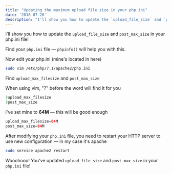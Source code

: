```yaml
---
title: "Updating the maximum upload file size in your php.ini"
date: '2018-07-26'
description: "I'll show you how to update the `upload_file_size` and `post_max_size` in your php.ini file!"
---
```


I'll show you how to update the `upload_file_size` and `post_max_size` in your php.ini file!

Find your `php.ini` file — `phpinfo()` will help you with this.

Now edit your php.ini (mine's located in here)

```bash
sudo vim /etc/php/7.1/apache2/php.ini
```

Find `upload_max_filesize` and `post_max_size`

When using vim, "?" before the word will find it for you

```php
?upload_max_filesize
?post_max_size
```

I've set mine to **64M** — this will be good enough

```php
upload_max_filesize=64M
post_max_size=64M
```

After modifying your `php.ini` file, you need to restart your HTTP server to use new configuration — In my case it's apache

```bash
sudo service apache2 restart
```

Wooohooo! You've updated `upload_file_size` and `post_max_size` in your `php.ini` file!